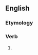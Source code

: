 ==English==

===Etymology===
{{suffix|en|deserve|eth|nocat=1}}

===Verb===
{{head|en|verb form}}

# {{en-archaic third-person singular of|deserve}}